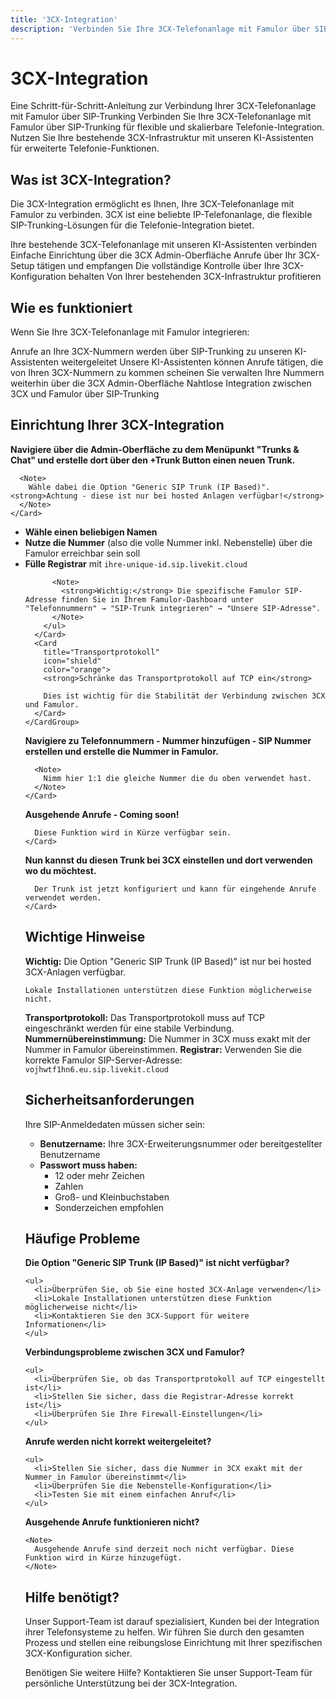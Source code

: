 ```yaml
---
title: '3CX-Integration'
description: 'Verbinden Sie Ihre 3CX-Telefonanlage mit Famulor über SIP-Trunking'
---
```


# 3CX-Integration

<Note>
  Eine Schritt-für-Schritt-Anleitung zur Verbindung Ihrer 3CX-Telefonanlage mit Famulor über SIP-Trunking
</Note>

<CardGroup cols={2}>
  <Card
    title="Was ist 3CX-Integration?"
    icon="phone-volume"
    color="blue">
    Verbinden Sie Ihre 3CX-Telefonanlage mit Famulor über SIP-Trunking für flexible und skalierbare Telefonie-Integration.
  </Card>
  <Card
    title="Vorteile"
    icon="star"
    color="green">
    Nutzen Sie Ihre bestehende 3CX-Infrastruktur mit unseren KI-Assistenten für erweiterte Telefonie-Funktionen.
  </Card>
</CardGroup>

## Was ist 3CX-Integration?

Die 3CX-Integration ermöglicht es Ihnen, Ihre 3CX-Telefonanlage mit Famulor zu verbinden. 3CX ist eine beliebte IP-Telefonanlage, die flexible SIP-Trunking-Lösungen für die Telefonie-Integration bietet.

<Steps>
  <Step title="Bestehende Infrastruktur nutzen">
    Ihre bestehende 3CX-Telefonanlage mit unseren KI-Assistenten verbinden
  </Step>
  <Step title="Einfache Konfiguration">
    Einfache Einrichtung über die 3CX Admin-Oberfläche
  </Step>
  <Step title="Anrufe verwalten">
    Anrufe über Ihr 3CX-Setup tätigen und empfangen
  </Step>
  <Step title="Kontrolle behalten">
    Die vollständige Kontrolle über Ihre 3CX-Konfiguration behalten
  </Step>
  <Step title="Kosten sparen">
    Von Ihrer bestehenden 3CX-Infrastruktur profitieren
  </Step>
</Steps>

## Wie es funktioniert

Wenn Sie Ihre 3CX-Telefonanlage mit Famulor integrieren:

<CardGroup cols={2}>
  <Card
    title="Eingehende Anrufe"
    icon="phone-incoming"
    color="green">
    Anrufe an Ihre 3CX-Nummern werden über SIP-Trunking zu unseren KI-Assistenten weitergeleitet
  </Card>
  <Card
    title="Ausgehende Anrufe"
    icon="phone-outgoing"
    color="blue">
    Unsere KI-Assistenten können Anrufe tätigen, die von Ihren 3CX-Nummern zu kommen scheinen
  </Card>
  <Card
    title="Verwaltung"
    icon="settings"
    color="purple">
    Sie verwalten Ihre Nummern weiterhin über die 3CX Admin-Oberfläche
  </Card>
  <Card
    title="Integration"
    icon="link"
    color="orange">
    Nahtlose Integration zwischen 3CX und Famulor über SIP-Trunking
  </Card>
</CardGroup>

## Einrichtung Ihrer 3CX-Integration

<Steps>
  <Step title="Trunk in 3CX erstellen">
    <Card
      title="Trunk-Erstellung"
      icon="plus-circle"
      color="blue">
      <strong>Navigiere über die Admin-Oberfläche zu dem Menüpunkt "Trunks & Chat" und erstelle dort über den +Trunk Button einen neuen Trunk.</strong>
      
      <Note>
        Wähle dabei die Option "Generic SIP Trunk (IP Based)". <strong>Achtung - diese ist nur bei hosted Anlagen verfügbar!</strong>
      </Note>
    </Card>
  </Step>
  
  <Step title="3CX Trunk konfigurieren">
    <CardGroup cols={2}>
      <Card
        title="Grundkonfiguration"
        icon="settings"
        color="green">
        <ul>
          <li><strong>Wähle einen beliebigen Namen</strong></li>
          <li><strong>Nutze die Nummer</strong> (also die volle Nummer inkl. Nebenstelle) über die Famulor erreichbar sein soll</li>
          <li><strong>Fülle Registrar</strong> mit <code>ihre-unique-id.sip.livekit.cloud</code></li>
          
          <Note>
            <strong>Wichtig:</strong> Die spezifische Famulor SIP-Adresse finden Sie in Ihrem Famulor-Dashboard unter "Telefonnummern" → "SIP-Trunk integrieren" → "Unsere SIP-Adresse".
          </Note>
        </ul>
      </Card>
      <Card
        title="Transportprotokoll"
        icon="shield"
        color="orange">
        <strong>Schränke das Transportprotokoll auf TCP ein</strong>
        
        Dies ist wichtig für die Stabilität der Verbindung zwischen 3CX und Famulor.
      </Card>
    </CardGroup>
  </Step>
  
  <Step title="Famulor Nummer erstellen">
    <Card
      title="Nummer in Famulor"
      icon="phone"
      color="purple">
      <strong>Navigiere zu Telefonnummern - Nummer hinzufügen - SIP Nummer erstellen und erstelle die Nummer in Famulor.</strong>
      
      <Note>
        Nimm hier 1:1 die gleiche Nummer die du oben verwendet hast.
      </Note>
    </Card>
  </Step>
  
  <Step title="Ausgehende Anrufe">
    <Card
      title="Funktionalität"
      icon="phone-outgoing"
      color="blue">
      <strong>Ausgehende Anrufe - Coming soon!</strong>
      
      Diese Funktion wird in Kürze verfügbar sein.
    </Card>
  </Step>
  
  <Step title="Anwendung">
    <Card
      title="Trunk verwenden"
      icon="check-circle"
      color="green">
      <strong>Nun kannst du diesen Trunk bei 3CX einstellen und dort verwenden wo du möchtest.</strong>
      
      Der Trunk ist jetzt konfiguriert und kann für eingehende Anrufe verwendet werden.
    </Card>
  </Step>
</Steps>

## Wichtige Hinweise

<CardGroup cols={2}>
  <Card
    title="Hosted Anlagen erforderlich"
    icon="alert-triangle"
    color="red">
    <strong>Wichtig:</strong> Die Option "Generic SIP Trunk (IP Based)" ist nur bei hosted 3CX-Anlagen verfügbar.
    
    Lokale Installationen unterstützen diese Funktion möglicherweise nicht.
  </Card>
  <Card
    title="TCP-Protokoll"
    icon="shield"
    color="orange">
    <strong>Transportprotokoll:</strong> Das Transportprotokoll muss auf TCP eingeschränkt werden für eine stabile Verbindung.
  </Card>
  <Card
    title="Nummernübereinstimmung"
    icon="phone"
    color="blue">
    <strong>Nummernübereinstimmung:</strong> Die Nummer in 3CX muss exakt mit der Nummer in Famulor übereinstimmen.
  </Card>
  <Card
    title="Registrar-Adresse"
    icon="server"
    color="green">
    <strong>Registrar:</strong> Verwenden Sie die korrekte Famulor SIP-Server-Adresse: <code>vojhwtf1hn6.eu.sip.livekit.cloud</code>
  </Card>
</CardGroup>

## Sicherheitsanforderungen

<Card
  title="SIP-Anmeldedaten Sicherheit"
  icon="shield"
  color="red">
  Ihre SIP-Anmeldedaten müssen sicher sein:
  
  <ul>
    <li><strong>Benutzername:</strong> Ihre 3CX-Erweiterungsnummer oder bereitgestellter Benutzername</li>
    <li><strong>Passwort muss haben:</strong>
      <ul>
        <li>12 oder mehr Zeichen</li>
        <li>Zahlen</li>
        <li>Groß- und Kleinbuchstaben</li>
        <li>Sonderzeichen empfohlen</li>
      </ul>
    </li>
  </ul>
</Card>

## Häufige Probleme

<CardGroup cols={2}>
  <Card
    title="Trunk-Option nicht verfügbar"
    icon="alert-circle"
    color="red">
    <strong>Die Option "Generic SIP Trunk (IP Based)" ist nicht verfügbar?</strong>
    
    <ul>
      <li>Überprüfen Sie, ob Sie eine hosted 3CX-Anlage verwenden</li>
      <li>Lokale Installationen unterstützen diese Funktion möglicherweise nicht</li>
      <li>Kontaktieren Sie den 3CX-Support für weitere Informationen</li>
    </ul>
  </Card>
  
  <Card
    title="Verbindungsprobleme"
    icon="phone-x"
    color="orange">
    <strong>Verbindungsprobleme zwischen 3CX und Famulor?</strong>
    
    <ul>
      <li>Überprüfen Sie, ob das Transportprotokoll auf TCP eingestellt ist</li>
      <li>Stellen Sie sicher, dass die Registrar-Adresse korrekt ist</li>
      <li>Überprüfen Sie Ihre Firewall-Einstellungen</li>
    </ul>
  </Card>
  
  <Card
    title="Nummernübereinstimmung"
    icon="phone"
    color="blue">
    <strong>Anrufe werden nicht korrekt weitergeleitet?</strong>
    
    <ul>
      <li>Stellen Sie sicher, dass die Nummer in 3CX exakt mit der Nummer in Famulor übereinstimmt</li>
      <li>Überprüfen Sie die Nebenstelle-Konfiguration</li>
      <li>Testen Sie mit einem einfachen Anruf</li>
    </ul>
  </Card>
  
  <Card
    title="Ausgehende Anrufe"
    icon="phone-outgoing"
    color="purple">
    <strong>Ausgehende Anrufe funktionieren nicht?</strong>
    
    <Note>
      Ausgehende Anrufe sind derzeit noch nicht verfügbar. Diese Funktion wird in Kürze hinzugefügt.
    </Note>
  </Card>
</CardGroup>

## Hilfe benötigt?

<Tip>
  Unser Support-Team ist darauf spezialisiert, Kunden bei der Integration ihrer Telefonsysteme zu helfen. Wir führen Sie durch den gesamten Prozess und stellen eine reibungslose Einrichtung mit Ihrer spezifischen 3CX-Konfiguration sicher.
</Tip>

<Card
  title="Support kontaktieren"
  icon="headphones"
  color="blue"
  href="https://famulor.de/support">
  Benötigen Sie weitere Hilfe? Kontaktieren Sie unser Support-Team für persönliche Unterstützung bei der 3CX-Integration.
</Card>